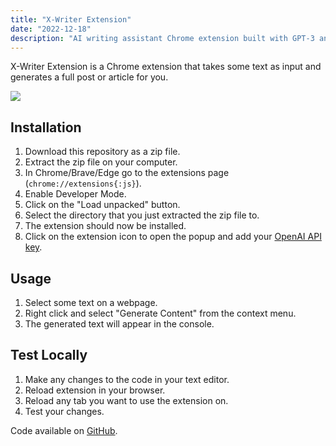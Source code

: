 ```yaml
---
title: "X-Writer Extension"
date: "2022-12-18"
description: "AI writing assistant Chrome extension built with GPT-3 and OpenAI."
---
```


X-Writer Extension is a Chrome extension that takes some text as input and generates a full post or article for you.

<Img
  src="/images/posts/x-writer-extension.png"
  width={2154}
  height={1232}
  caption="AI writing assistant Chrome extension built with GPT-3 and OpenAI"
/>

## Installation

1. Download this repository as a zip file.
2. Extract the zip file on your computer.
3. In Chrome/Brave/Edge go to the extensions page (`chrome://extensions{:js}`).
4. Enable Developer Mode.
5. Click on the "Load unpacked" button.
6. Select the directory that you just extracted the zip file to.
7. The extension should now be installed.
8. Click on the extension icon to open the popup and add your [OpenAI API key](https://beta.openai.com/account/api-keys).

## Usage

1. Select some text on a webpage.
2. Right click and select "Generate Content" from the context menu.
3. The generated text will appear in the console.

## Test Locally

1. Make any changes to the code in your text editor.
2. Reload extension in your browser.
3. Reload any tab you want to use the extension on.
4. Test your changes.

Code available on [GitHub](https://github.com/eneax/x-writer-extension).
